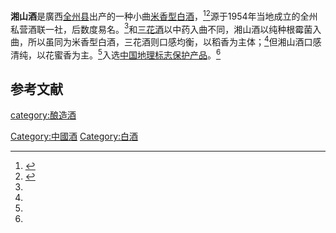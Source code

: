 {{中国非物质文化遗产 
| 级别 = 省
|名称 = 湘山酒传统酿造技艺
|子项 =
|图片 = 
|申报地区或单位 = [[全州县|全州县]]
|序号 = 149
|编号项目 =
|登录时间 = 2010年
|备注 = 第三批自治区级非遗项目
|分类 = 传统技艺
|省区市 = 广西壮族自治区
}}
'''湘山酒'''是廣西[[全州县|全州县]]出产的一种小曲[[米香型白酒|米香型白酒]]，<ref name=zgcnbjscdd>{{cite book |author=于光 |title=中国陈年白酒收藏大典．名优酒分册 |url=https://books.google.com/books/about/%E4%B8%AD%E5%9B%BD%E9%99%88%E5%B9%B4%E7%99%BD%E9%85%92%E6%94%B6%E8%97%8F%E5%A4%A7%E5%85%B8_%E5%90%8D%E4%BC%98%E9%85%92.html?id=ybVWzQEACAAJ |year=2018年 |language=Zh-hans |location=[[天津市|天津市]] |publisher=天津科学技术出版社] |page=489页 |isbn=755764753X |access-date=2018年5月1日 |archive-date=2020年10月22日 |archive-url=https://web.archive.org/web/20201022185609/https://books.google.com/books/about/%E4%B8%AD%E5%9B%BD%E9%99%88%E5%B9%B4%E7%99%BD%E9%85%92%E6%94%B6%E8%97%8F%E5%A4%A7%E5%85%B8_%E5%90%8D%E4%BC%98%E9%85%92.html?id=ybVWzQEACAAJ |dead-url=no }}</ref><ref name=l0>{{cite web|url=http://www.cnwinenews.com/html/2016/baijiu_0927/103666.html|title=投资6亿，年产5万吨，国内最大的小曲米香型酿酒基地落户全州|language=Zh-hans|accessdate=2016年9月27日|archive-date=2017年9月16日|archive-url=https://web.archive.org/web/20170916205030/http://www.cnwinenews.com/html/2016/baijiu_0927/103666.html|dead-url=no}}</ref>源于1954年当地成立的全州私营酒联一社，后数度易名。<ref name=zgcnbjscdd/>和[[三花酒|三花酒]]以中药入曲不同，湘山酒以纯种根霉菌入曲，所以虽同为米香型白酒，三花酒则口感均衡，以稻香为主体；<ref name=zgcnbjscdd/>但湘山酒口感清纯，以花蜜香为主。<ref name=zgcnbjscdd/>入选[[中国|中国]][[地理标志保护产品|地理标志保护产品]]。<ref name=l0/>

==参考文献==
{{reflist}}
{{饮料小作品}}
{{中華酒文化}}

[[category:酿造酒|category:酿造酒]]
[[Category:中國酒|Category:中國酒]]
[[Category:白酒|Category:白酒]]
